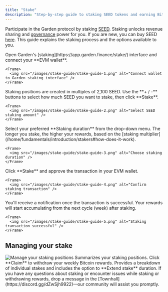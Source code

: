 ```yaml
---
title: "Stake"
description: "Step-by-step guide to staking SEED tokens and earning Bitcoin rewards through Garden protocol"
---
```


Participate in the Garden protocol by staking [SEED](/home/governance/tokenomics). Staking unlocks revenue sharing and [governance](/home/governance/governance-process) power for you. If you are new, you can buy SEED [here](https://app.uniswap.org/swap?chain=arbitrum&inputCurrency=NATIVE&outputCurrency=0x86f65121804d2cdbef79f9f072d4e0c2eebabc08). This guide explains the staking process and the options available to you.

<Steps>
  <Step title="Connect your wallet">
    Open Garden's [staking](https://app.garden.finance/stake/) interface and connect your **EVM wallet**.
    
    <Frame>
      <img src="/images/stake-guide/stake-guide-1.png" alt="Connect wallet to Garden staking interface" />
    </Frame>
  </Step>
  
  <Step title="Select staking amount">
    Staking positions are created in multiples of 2,100 SEED. Use the **+ / -** buttons to select how much SEED you want to stake, then click **Stake**.
    
    <Frame>
      <img src="/images/stake-guide/stake-guide-2.png" alt="Select SEED staking amount" />
    </Frame>
  </Step>
  
  <Step title="Choose staking duration">
    Select your preferred **Staking duration** from the drop-down menu. The longer you stake, the higher your rewards, based on the [staking multiplier](/home/fundamentals/introduction/stakers#how-does-it-work).
    
    <Frame>
      <img src="/images/stake-guide/stake-guide-3.png" alt="Choose staking duration" />
    </Frame>
  </Step>
  
  <Step title="Confirm transaction">
    Click **Stake** and approve the transaction in your EVM wallet.
    
    <Frame>
      <img src="/images/stake-guide/stake-guide-4.png" alt="Confirm staking transaction" />
    </Frame>
  </Step>
  
  <Step title="Success confirmation">
    You'll receive a notification once the transaction is successful. Your rewards will start accumulating from the next cycle (week) after staking.
    
    <Frame>
      <img src="/images/stake-guide/stake-guide-5.png" alt="Staking transaction successful" />
    </Frame>
  </Step>
</Steps>

## Managing your stake

<Frame>
  <img src="/images/stake-guide/stake-guide-6.png" alt="Manage your staking positions" />
</Frame>

<CardGroup cols={2}>
  <Card title="Staking Overview" icon="chart-pie">
    Summarizes your staking positions. Click **Claim** to withdraw your weekly Bitcoin rewards.
  </Card>
  <Card title="Staking Positions" icon="list">
    Provides a breakdown of individual stakes and includes the option to **Extend stake** duration.
  </Card>
</CardGroup>

<Note>
If you have any questions about staking or encounter issues while staking or withdrawing rewards, drop a message in the [Townhall](https://discord.gg/dZwSjh9922)—our community will assist you promptly.
</Note> 